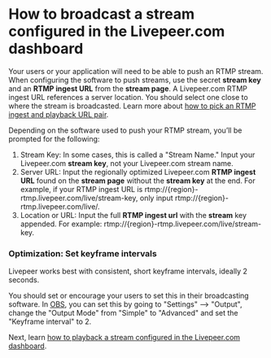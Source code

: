 
<DocsLayout title="How to broadcast a stream in the dashboard- Livepeer.com" description="How to broadcast a stream configured in the Livepeer.com dashboard">


# How to broadcast a stream configured in the Livepeer.com dashboard

Your users or your application will need to be able to push an RTMP stream. When
configuring the software to push streams, use the secret **stream key** and an
**RTMP ingest URL** from the **stream page**. A Livepeer.com RTMP ingest URL
references a server location. You should select one close to where the stream is
broadcasted. Learn more about
[how to pick an RTMP ingest and playback URL pair](/docs/guides/dashboard/ingest-playback-url-pair).

Depending on the software used to push your RTMP stream, you’ll be prompted for
the following:

1. Stream Key: In some cases, this is called a "Stream Name." Input your
   Livepeer.com **stream key**, not your Livepeer.com stream name.
1. Server URL: Input the regionally optimized Livepeer.com **RTMP ingest URL**
   found on the **stream page** without the **stream key** at the end. For
   example, if your RTMP ingest URL is
   rtmp://{region}-rtmp.livepeer.com/live/stream-key, only input
   rtmp://{region}-rtmp.livepeer.com/live/.
1. Location or URL: Input the full **RTMP ingest url** with the **stream** key
   appended. For example: rtmp://{region}-rtmp.livepeer.com/live/stream-key.

### Optimization: Set keyframe intervals

Livepeer works best with consistent, short keyframe intervals, ideally 2
seconds.

You should set or encourage your users to set this in their broadcasting
software. In [OBS](https://obsproject.com/), you can set this by going to
"Settings" --> "Output", change the "Output Mode" from "Simple" to "Advanced"
and set the "Keyframe interval" to 2.

Next, learn
[how to playback a stream configured in the Livepeer.com dashboard](/docs/guides/dashboard/playback-a-stream).

</DocsLayout>

